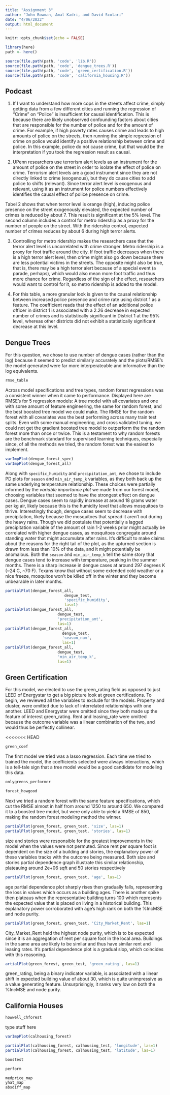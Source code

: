 ```yaml
---
title: "Assignment 3"
author: "John Bowman, Amal Kadri, and David Scolari"
date: "4/06/2022"
output: html_document
---
```


```r
knitr::opts_chunk$set(echo = FALSE)
```

```r
library(here)
path <- here()

source(file.path(path, 'code', 'lib.R'))
source(file.path(path, 'code', 'dengue_trees.R'))
source(file.path(path, 'code', 'green_certification.R'))
source(file.path(path, 'code', 'california_housing.R'))
```

## Podcast

1. If I want to understand how more cops in the streets affect crime, simply getting data from a few different cities and running the regression of “Crime” on “Police” is insufficient for causal identification. This is because there are likely unobserved confounding factors about cities that are responsible for the number of police and for the amount of crime. For example, if high poverty rates causes crime and leads to high amounts of police on the streets, then running the simple regression of crime on police would identify a positive relationship between crime and police. In this example, police do not cause crime, but that would be the interpretation if you took the regression result as causal. 

2. UPenn researchers use terrorism alert levels as an instrument for the amount of police on the street in order to isolate the effect of police on crime. Terrorism alert levels are a good instrument since they are not directly linked to crime (exogenous), but they do cause cities to add police to shifts (relevant). Since terror alert level is exogenous and relevant, using it as an instrument for police numbers effectively identifies the causal effect of police presence on crime. 

Tabel 2 shows that when terror level is orange (high), inducing police presence on the street exogenously elevated, the expected number of crimes is reduced by about 7. This result is significant at the 5% level. The second column includes a control for metro ridership as a proxy for the number of people on the street. With the ridership control, expected number of crimes reduces by about 6 during high terror alerts. 

3. Controlling for metro ridership makes the researchers case that the terror alert level is uncorrelated with crime stronger. Metro ridership is a proxy for foot traffic around the city. If foot traffic decreases when there is a high terror alert level, then crime might also go down because there are less potential victims in the streets. The opposite might also be true, that is, there may be a high terror alert because of a special event (a parade, perhaps), which would also mean more foot traffic and thus more chance for crime. Regardless of the sign of the effect, researchers would want to control for it, so metro ridership is added to the model. 

4. For this table, a more granular look is given to the causal relationship between increased police presence and crime rate using district 1 as a feature. The coefficient reads that the effect of an additional police officer in district 1 is associated with a 2.26 decrease in expected number of crimes and is statistically significant in District 1 at the 95% level,  whereas other districts did not exhibit a statistically significant decrease at this level.


## Dengue Trees

For this question, we chose to use number of dengue cases (rather than the log) because it seemed to predict similarly accurately and the plots/RMSE's the model generated were far more interperateable and informative than the log equivalents. 
```r
rmse_table
```
Across model specifications and tree types, random forest regressions was a consistent winner when it came to performance. Displayed here are RMSE's for 5 regression models: A tree model with all covariates and one with some amount of feature engineering, the same for random forest, and the best boosted tree model we could make. The RMSE for the random forest with all covariates was the best performing across many train test splits. Even with some manual engineering, and cross validated tuning, we could not get the gradient boosted tree model to outperform the the random forest more than once or twice. This is a testament to why random forests are the benchmark standard for supervised learning techniques, especially since, of all the methods we tried, the random forest was the easiest to implement.
```r
varImpPlot(dengue_forest_spec)
varImpPlot(dengue_forest_all)
```
Along with `specific_humidity` and `precipitation_amt`, we chose to include PD plots for `season` and `min_air_temp_k` variables, as they both back up the same underlying temperature relationship. These choices were partially informed by the *variable importance plot* we made from our forest model, choosing variables that seemed to have the strongest effect on dengue cases. Dengue cases seem to rapidly increase at around 18 grams water per kg air, likely because this is the humidity level that allows mosquitoes to thrive. Interestingly though, dengue cases seem to decrease with precipitation, likely because the mosquitoes that spread it aren't out during the heavy rains. Though we did postulate that potentially a lagged precipitation variable of the amount of rain 1-2 weeks prior might actually be correlated with higher dengue cases, as mosquitoes congregate around standing water that might accumulate after rains. It's difficult to make claims about the reasons for the right tail of the plot, as the upturned section is drawn from less than 10% of the data, and it might potentially be anomalous. Both the `season` and `min_air_temp_k` tell the same story that dengue cases tend to increase with temperature, peaking in the summer months. There is a sharp increase in dengue cases at around 297 degrees K (~24 C, ~70 F). Texans know that without some extended cold weather or a nice freeze, mosquitos won't be killed off in the winter and they become unbearable in later months.
```r
partialPlot(dengue_forest_all, 
                          dengue_test, 
                          'specific_humidity', 
                          las=1)
partialPlot(dengue_forest_all, 
                       dengue_test, 
                       'precipitation_amt', 
                       las=1)
partialPlot(dengue_forest_all, 
                         dengue_test, 
                         'season_num', 
                         las=1)
partialPlot(dengue_forest_all, 
                       dengue_test, 
                       'min_air_temp_k', 
                       las=1)
```

## Green Certification
For this model, we elected to use the green_rating field as opposed to just LEED of Energystar to get a big picture look at green certifications. To begin, we reviewed all the variables to exclude for the models. Property and cluster, were omitted due to lack of interrelated relationships with one another. LEED and Energystar were omitted since they both made up the feature of interest green_rating. Rent and leasing_rate were omitted because the outcome variable was a linear combination of the two, and would thus be perfectly collinear. 

<<<<<<< HEAD
```r
green_coef
```

The first model we tried was a lasso regression. Each time we tried to trained the model, the coefficients selected were always interactions, which is a tell-tale sign that a tree model would be a good candidate for modeling this data. 

```r
onlygreens_performer
```


```r
forest_howgood
```

Next we tried a random forest with the same feature specifications, which cut the RMSE almost in half from around 1250 to around 650. We compared it to a boosted tree model, but were only able to yield a RMSE of 850, making the random forest modeling method the winner.

```r
partialPlot(green_forest, green_test, 'size', las=1)
partialPlot(green_forest, green_test, 'stories', las=1)
```

size and stories were responsible for the greatest improvements in the model when the values were not permuted. Since rent per square foot is dependent on the size of a building and stories, the explanatory power of these variables tracks with the outcome being measured. Both size and stories partial dependence graph illustrate this similar relationship, plateauing around 2e+06 sqft and 50 stories respectively

```r
partialPlot(green_forest, green_test, 'age', las=1)
```

age partial dependence plot sharply rises then gradually falls, representing the loss in values which occurs as a building ages. There is another spike then plateaus when the representative building turns 100 which represents the expected value that is placed on living in a historical building. This explanatory power corroborated with age's high rank on both the %IncMSE and node purity.

```r
partialPlot(green_forest, green_test, 'City_Market_Rent', las=1)
```

City_Market_Rent held the highest node purity, which is to be expected since it is an aggregation of rent per square foot in the local area. Buildings in the same area are likely to be similar and thus have similar rent and leasing rates. It's partial dependence plot is a gradual slop, which coincides with this reasoning. 

```r
artialPlot(green_forest, green_test, 'green_rating', las=1)
```

green_rating, being a binary indicator variable, is associated with a linear shift in expected building value of about 30, which is quite unimpressive as a value generating feature. Unsurprisingly, it ranks very low on both the %IncMSE and node purity.

## California Houses

```r
howwell_chforest
```
type stuff here
```r
varImpPlot(calhousing_forest)
```

```r
partialPlot(calhousing_forest, calhousing_test, 'longitude', las=1)
partialPlot(calhousing_forest, calhousing_test, 'latitude', las=1)
```

```r
boostest
```

```r
perform
```

```r
medprice_map
yhat_map
absdiff_map
```
